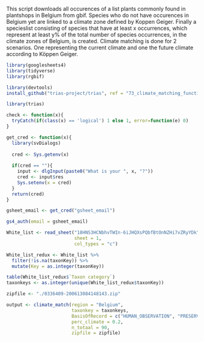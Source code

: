 
This script downloads all occurences of a list plants commonly found in plantshops 
in Belgium from gbif. Species who do not have occurences in Belgium yet are 
linked to a climate zone defined by Koppen Geiger. Finally a specieslist 
consisting of species that have at least x occurrences, which represent at least
y% of the total number of species occurrences, in the climate zones of Belgium, 
is created. 
Climate matching is done for 2 scenarios. One representing the current climate
and one the future climate according to Köppen Geiger. 

```r
library(googlesheets4)
library(tidyverse)
library(rgbif)

library(devtools)
install_github("trias-project/trias", ref = "73_climate_matching_function")

library(trias)
```

```r
check <- function(x){
  tryCatch(if(class(x) == 'logical') 1 else 1, error=function(e) 0)
} 
```

```r
get_cred <- function(x){
  library(svDialogs)
  
  cred <- Sys.getenv(x)
  
  if(cred == ""){
    input <- dlgInput(paste0("What is your ", x, "?"))
    cred <- input$res
    Sys.setenv(x = cred)
  }
  return(cred)
}
```

```r
gsheet_email <- get_cred("gsheet_email")

gs4_auth(email = gsheet_email)

White_list <- read_sheet("18HNS3HCNbhvTWIn-6iJHQXsPQbfBtOnNZHi7vZRyYDk", 
                         sheet = 1,
                         col_types = "c")

White_list_redux <- White_list %>%
  filter(!is.na(taxonKey)) %>% 
  mutate(Key = as.integer(taxonKey))

table(White_list_redux$`Taxon category`)
taxonkeys <- as.integer(unique(White_list_redux$taxonKey))
```

```r
zipfile <- "./0336409-200613084148143.zip"

output <- climate_match(region = "Belgium",
                        taxonkey = taxonkeys,
                        BasisOfRecord = c("HUMAN_OBSERVATION", "PRESERVED_SPECIMEN", "UNKNOWN"),
                        perc_climate = 0.2,
                        n_totaal = 90,
                        zipfile = zipfile)
```

